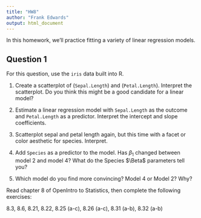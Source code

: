 ```yaml
---
title: "HW8"
author: "Frank Edwards"
output: html_document
---
```


In this homework, we'll practice fitting a variety of linear regression models.

## Question 1

For this question, use the `iris` data built into R. 

1. Create a scatterplot of (`Sepal.Length`) and  (`Petal.Length`). Interpret the scatterplot. Do you think this might be a good candidate for a linear model?

2. Estimate a linear regression model with `Sepal.Length` as the outcome and `Petal.Length` as a predictor. Interpret the intercept and slope coefficients.

3. Scatterplot sepal and petal length again, but this time with a facet or color aesthetic for species. Interpret.

4. Add `Species` as a predictor to the model. Has $\beta_1$ changed between model 2 and model 4? What do the Species $\Beta$ parameters tell you?

5. Which model do you find more convincing? Model 4 or Model 2? Why? 

Read chapter 8 of OpenIntro to Statistics, then complete the following exercises:

8.3, 8.6, 8.21, 8.22, 8.25 (a-c), 8.26 (a-c), 8.31 (a-b), 8.32 (a-b)

